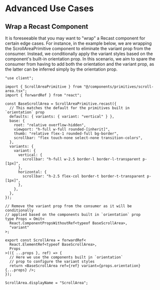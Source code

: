# Advanced Use Cases

## Wrap a Recast Component

It is foreseeable that you may want to "wrap" a Recast component for certain
edge cases. For instance, in the example below, we are wrapping the
ScrollAreaPrimitive component to eliminate the variant prop from the consumer.
Instead, we conditionally apply the variant styles based on the component's
built-in orientation prop. In this scenario, we aim to spare the consumer from
having to add both the orientation and the variant prop, as the latter can be
inferred simply by the orientation prop.

```tsx copy showLineNumbers filename="components/ui/scroll-area.tsx"
"use client";

import { ScrollAreaPrimitive } from "@/components/primitives/scroll-area.tsx";
import { forwardRef } from "react";

const BaseScrollArea = ScrollAreaPrimitive.recast({
  // This matches the default for the primitives built in `orientation` prop
  defaults: { variants: { variant: "vertical" } },
  base: {
    root: "relative overflow-hidden",
    viewport: "h-full w-full rounded-[inherit]",
    thumb: "relative flex-1 rounded-full bg-border",
    scrollbar: "flex touch-none select-none transition-colors",
  },
  variants: {
    variant: {
      vertical: {
        scrollbar: "h-full w-2.5 border-l border-l-transparent p-[1px]",
      },
      horizontal: {
        scrollbar: "h-2.5 flex-col border-t border-t-transparent p-[1px]",
      },
    },
  },
});

// Remove the variant prop from the consumer as it will be conditionally
// applied based on the components built in `orientation` prop
type Props = Omit<
  React.ComponentPropsWithoutRef<typeof BaseScrollArea>,
  "variant"
>;

export const ScrollArea = forwardRef<
  React.ElementRef<typeof BaseScrollArea>,
  Props
>(({ ...props }, ref) => {
  // Here we use the components built in `orientation`
  // prop to configure the variant styles
  return <BaseScrollArea ref={ref} variant={props.orientation} {...props} />;
});

ScrollArea.displayName = "ScrollArea";
```
